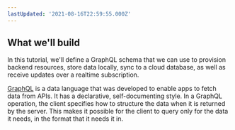 ```yaml
---
lastUpdated: '2021-08-16T22:59:55.000Z'
---
```

## What we'll build
In this tutorial, we'll define a GraphQL schema that we can use to provision backend resources, store data locally, sync to a cloud database, as well as receive updates over a realtime subscription.

[GraphQL](http://graphql.org) is a data language that was developed to enable apps to fetch data from APIs. It has a declarative, self-documenting style. In a GraphQL operation, the client specifies how to structure the data when it is returned by the server. This makes it possible for the client to query only for the data it needs, in the format that it needs it in.
